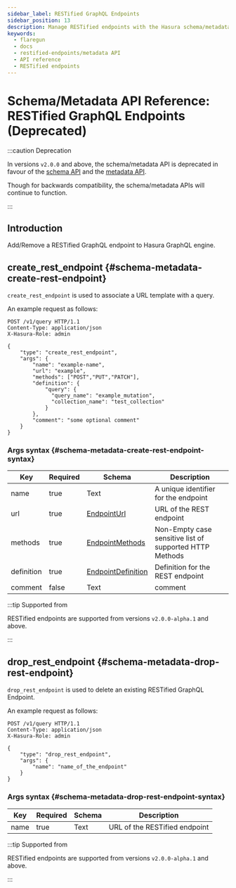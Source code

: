 ```yaml
---
sidebar_label: RESTified GraphQL Endpoints
sidebar_position: 13
description: Manage RESTified endpoints with the Hasura schema/metadata API
keywords:
  - flaregun
  - docs
  - restified-endpoints/metadata API
  - API reference
  - RESTified endpoints
---
```


# Schema/Metadata API Reference: RESTified GraphQL Endpoints (Deprecated)

:::caution Deprecation

In versions `v2.0.0` and above, the schema/metadata API is deprecated in
favour of the [schema API](/graphql/core/api-reference/schema-api/index.mdx) and the
[metadata API](/graphql/core/api-reference/metadata-api/index.mdx).

Though for backwards compatibility, the schema/metadata APIs will
continue to function.

:::

## Introduction

Add/Remove a RESTified GraphQL endpoint to Hasura GraphQL engine.

## create_rest_endpoint {#schema-metadata-create-rest-endpoint}

`create_rest_endpoint` is used to associate a URL template with a query.

An example request as follows:

```http
POST /v1/query HTTP/1.1
Content-Type: application/json
X-Hasura-Role: admin

{
    "type": "create_rest_endpoint",
    "args": {
        "name": "example-name",
        "url": "example",
        "methods": ["POST","PUT","PATCH"],
        "definition": {
            "query": {
              "query_name": "example_mutation",
              "collection_name": "test_collection"
            }
        },
        "comment": "some optional comment"
    }
}
```

### Args syntax {#schema-metadata-create-rest-endpoint-syntax}

| Key        | Required | Schema                                                                         | Description                                             |
| ---------- | -------- | ------------------------------------------------------------------------------ | ------------------------------------------------------- |
| name       | true     | Text                                                                           | A unique identifier for the endpoint                    |
| url        | true     | [EndpointUrl](/graphql/core/api-reference/syntax-defs.mdx#endpointurl)         | URL of the REST endpoint                                |
| methods    | true     | [EndpointMethods](/graphql/core/api-reference/syntax-defs.mdx#endpointmethods) | Non-Empty case sensitive list of supported HTTP Methods |
| definition | true     | [EndpointDefinition](/graphql/core/api-reference/syntax-defs.mdx#endpointdef)  | Definition for the REST endpoint                        |
| comment    | false    | Text                                                                           | comment                                                 |

:::tip Supported from

RESTified endpoints are supported from versions `v2.0.0-alpha.1` and
above.

:::

## drop_rest_endpoint {#schema-metadata-drop-rest-endpoint}

`drop_rest_endpoint` is used to delete an existing RESTified GraphQL Endpoint.

An example request as follows:

```http
POST /v1/query HTTP/1.1
Content-Type: application/json
X-Hasura-Role: admin

{
    "type": "drop_rest_endpoint",
    "args": {
        "name": "name_of_the_endpoint"
    }
}
```

### Args syntax {#schema-metadata-drop-rest-endpoint-syntax}

| Key  | Required | Schema | Description                   |
| ---- | -------- | ------ | ----------------------------- |
| name | true     | Text   | URL of the RESTified endpoint |

:::tip Supported from

RESTified endpoints are supported from versions `v2.0.0-alpha.1` and above.

:::
